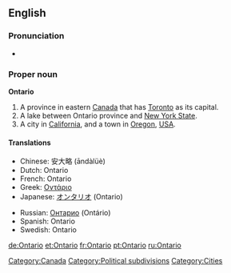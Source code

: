 ==English==

===Pronunciation===
* {{audio|en-ca-Ontario.ogg|Audio (CA)}}

===Proper noun===
'''Ontario'''

#A province in eastern [[Canada]] that has [[Toronto]] as its capital.
#A lake between Ontario province and [[New York State]].
#A city in [[California]], and a town in [[Oregon]], [[USA]].

====Translations====
{{top}}
*Chinese: 安大略 (āndàlüè)
*Dutch: Ontario
*French: Ontario
*Greek: [[Οντάριο]]
*Japanese: [[オンタリオ]] (Ontario)
{{mid}}
*Russian: [[Онтарио]] (Ontário)
*Spanish: Ontario {{m}}
*Swedish: Ontario
{{bottom}}

[[Category:Canada]]
[[Category:Political subdivisions]]
[[Category:Cities]]

[[de:Ontario]]
[[et:Ontario]]
[[fr:Ontario]]
[[pt:Ontario]]
[[ru:Ontario]]